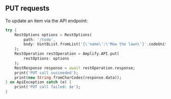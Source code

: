 ## PUT requests

To update an item via the API endpoint:

```dart
try {
    RestOptions options = RestOptions(
        path: '/todo',
        body: Uint8List.fromList('{\'name\':\'Mow the lawn\'}'.codeUnits)
    );
    RestOperation restOperation = Amplify.API.put(
        restOptions: options
    );
    RestResponse response = await restOperation.response;
    print('PUT call succeeded');
    print(new String.fromCharCodes(response.data));
} on ApiException catch (e) {
    print('PUT call failed: $e');
}
```
